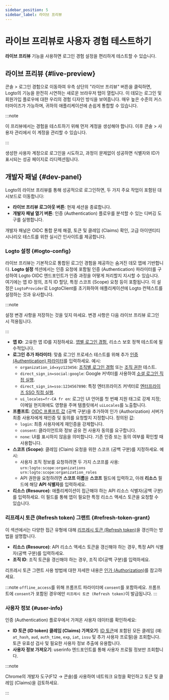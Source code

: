 ```yaml
---
sidebar_position: 5
sidebar_label: 라이브 프리뷰
---
```


# 라이브 프리뷰로 사용자 경험 테스트하기

**라이브 프리뷰** 기능을 사용하면 로그인 경험 설정을 편리하게 테스트할 수 있습니다.

## 라이브 프리뷰 \{#live-preview}

<CloudLink to="/sign-in-experience">콘솔 > 로그인 경험</CloudLink>으로 이동하여 우측 상단의 "라이브
프리뷰" 버튼을 클릭하면, Logto의 기능을 완전히 시연하는 새로운 브라우저 탭이 열립니다. 이 데모는
로그인 및 회원가입 플로우에 대한 우리의 경험 디자인 방식을 보여줍니다. 매우 높은 수준의
커스터마이즈가 가능하며, 귀하의 애플리케이션에 손쉽게 통합할 수 있습니다.

:::note

이 프리뷰에서는 경험을 테스트하기 위해 먼저 계정을 생성해야 합니다. 이후 <CloudLink to="/user-management">콘솔 > 사용자 관리</CloudLink>에서 이 계정을 관리할 수 있습니다.

:::

생성한 사용자 계정으로 로그인을 시도하고, 과정이 문제없이 성공하면 식별자와 ID가 표시되는 성공 페이지로 리디렉션됩니다.

## 개발자 패널 \{#dev-panel}

Logto의 라이브 프리뷰를 통해 성공적으로 로그인하면, 두 가지 주요 작업이 포함된 대시보드로 이동합니다:

- **라이브 프리뷰 로그아웃 버튼**: 현재 세션을 종료합니다.
- **개발자 패널 열기 버튼**: 인증 (Authentication) 플로우를 분석할 수 있는 디버깅 도구를 실행합니다.

개발자 패널은 OIDC 통합 문제 해결, 토큰 및 클레임 (Claims) 확인, 고급 아이덴티티 시나리오 테스트를 위한 실시간 인사이트를 제공합니다.

### Logto 설정 \{#logto-config}

라이브 프리뷰는 기본적으로 통합된 로그인 경험을 제공하는 숨겨진 데모 앱에 기반합니다. **Logto 설정** 섹션에서는 인증 요청에 포함될 인증 (Authentication) 파라미터를 구성하여 Logto OIDC 엔드포인트가 인증 과정을 어떻게 처리할지 지시할 수 있습니다. 여기에는 앱 ID 정의, 조직 ID 할당, 특정 스코프 (Scope) 요청 등이 포함됩니다. 이 설정은 `LogtoProvider`로 LogtoClient를 초기화하여 애플리케이션에 Logto 컨텍스트를 설정하는 것과 유사합니다.

:::note

설정 변경 사항을 저장하는 것을 잊지 마세요. 변경 사항은 다음 라이브 프리뷰 로그인 시 적용됩니다.

:::

- **앱 ID**: 고유한 앱 ID를 지정하세요. [앱별 로그인 경험](/customization/match-your-brand#app-specific-branding), 리소스 보호 정책 테스트에 필수적입니다.
- **로그인 추가 파라미터**: 맞춤 로그인 프로세스 테스트를 위해 추가 [인증 (Authentication) 파라미터](/end-user-flows/authentication-parameters)를 입력하세요. 예시:
  - `organization_id=xyz123456`: [조직별 로그인 경험](/customization/match-your-brand#organization-specific-branding) 또는 [조직 권한](/authorization/organization-permissions) 테스트.
  - `direct_sign_in=social:google`: Google 커넥터를 사용하여 [소셜 로그인 직접 실행](/end-user-flows/authentication-parameters/direct-sign-in#social-sign-in).
  - `direct_sign_in=sso:1234567890`: 특정 엔터프라이즈 커넥터로 [엔터프라이즈 SSO 직접 실행](/end-user-flows/authentication-parameters/direct-sign-in#enterprise-sso).
  - `ui_locales=fr-CA fr en`: 로그인 UI 언어를 첫 번째 지원 태그로 강제 지정; 이메일 현지화에도 영향을 주며 템플릿에서 `uiLocales`를 노출합니다.
- **프롬프트**: [OIDC 프롬프트 값](https://blog.logto.io/introducing-oidc-prompt) (공백 구분)을 추가하여 인가 (Authorization) 서버가 최종 사용자에게 재인증 및 동의를 요청할지 지정합니다. 정의된 값:
  - `login`: 최종 사용자에게 재인증을 강제합니다.
  - `consent`: 클라이언트와 정보 공유 전 사용자 동의를 요구합니다.
  - `none`: UI를 표시하지 않음을 의미합니다. 기존 인증 또는 동의 여부를 확인할 때 사용합니다.
- **스코프 (Scope)**: 클레임 (Claim) 요청을 위한 스코프 (공백 구분)를 지정하세요. 예시:
  - 사용자 조직 정보를 요청하려면 두 가지 스코프를 사용: `urn:logto:scope:organizations urn:logto:scope:organization_roles`
  - API 권한을 요청하려면 **스코프 이름**을 **스코프** 필드에 입력하고, 아래 **리소스** 필드에 해당 **API 식별자**를 입력하세요.
- **리소스 (Resource)**: 애플리케이션이 접근해야 하는 API 리소스 식별자(공백 구분)를 입력하세요. 이 필드를 통해 앱이 필요한 특정 리소스 액세스 토큰을 요청할 수 있습니다.

### 리프레시 토큰 (Refresh token) 그랜트 \{#refresh-token-grant}

이 섹션에서는 다양한 접근 유형에 대해 [리프레시 토큰 (Refresh token)](https://auth-wiki.logto.io/refresh-token)을 갱신하는 방법을 설명합니다.

- **리소스 (Resource)**: API 리소스 액세스 토큰을 갱신해야 하는 경우, 특정 API 식별자(공백 구분)를 입력하세요.
- **조직 ID**: 조직 토큰을 갱신해야 하는 경우, 조직 ID(공백 구분)를 입력하세요.

리프레시 토큰 그랜트 사용 방법에 대한 자세한 내용은 [인가 (Authorization)](/authorization)를 참고하세요.

:::note
`offline_access`를 위해 프롬프트 파라미터에 `consent`를 포함하세요. 프롬프트에 `consent`가 포함된 경우에만 `리프레시 토큰 (Refresh token)`이 발급됩니다.
:::

### 사용자 정보 \{#user-info}

인증 (Authentication) 플로우에서 가져온 사용자 데이터를 확인하세요:

- **ID 토큰 (ID token) 클레임 (Claims) 가져오기**: [ID 토큰](https://auth-wiki.logto.io/id-token)에 포함된 모든 클레임 (예: `at_hash`, `aud`, `auth_time`, `exp`, `iat`, `issu` 및 추가 사용자 프로필)을 조회합니다. 토큰 유효성 검사 및 필요한 사용자 정보 추출에 유용합니다.
- **사용자 정보 가져오기**: userinfo 엔드포인트를 통해 사용자 프로필 정보만 조회합니다.

:::note

Chrome의 개발자 도구(F12 → 콘솔)를 사용하여 네트워크 요청을 확인하고 토큰 및 클레임 (Claims)을 검토하세요.

:::
